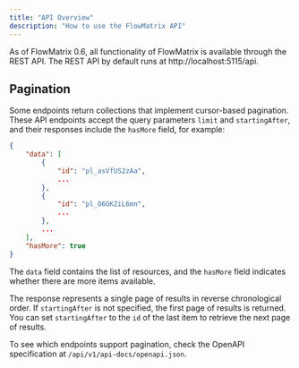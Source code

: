 ```yaml
---
title: "API Overview"
description: "How to use the FlowMatrix API"
---
```


As of FlowMatrix 0.6,
all functionality of FlowMatrix is available through the REST API.
The REST API by default runs at http://localhost:5115/api.

## Pagination

Some endpoints return collections that implement cursor-based pagination.
These API endpoints accept the query parameters `limit` and `startingAfter`,
and their responses include the `hasMore` field, for example:

```json
{
    "data": [
        {
            "id": "pl_asVfUS2zAa",
            ...
        },
        {
            "id": "pl_O6GKZiL6mn",
            ...
        },
        ...
    ],
    "hasMore": true
}
```

The `data` field contains the list of resources,
and the `hasMore` field indicates whether there are more items available.

The response represents a single page of results in reverse chronological order.
If `startingAfter` is not specified, the first page of results is returned.
You can set `startingAfter` to the `id` of the last item to retrieve the next page of results.

To see which endpoints support pagination,
check the OpenAPI specification at `/api/v1/api-docs/openapi.json`.
